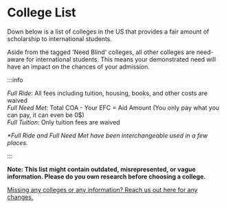 # College List



Down below is a list of colleges in the US that provides a fair amount of scholarship to international students.

Aside from the tagged 'Need Blind' colleges, all other colleges are need-aware for international students. This means your demonstrated need will have an impact on the chances of your admission.

:::info

*Full Ride*: All fees including tuition, housing, books, and other costs are waived\
*Full Need Met*: Total COA - Your EFC = Aid Amount (You only pay what you can pay, it can even be 0$)\
*Full Tuition*: Only tuition fees are waived

*\*Full Ride and Full Need Met have been interchangeable used in a few places.*

:::

**Note: This list might contain outdated, misrepresented, or vague information. Please do you own research before choosing a college.**

<CollegeListCards />

[Missing any colleges or any information? Reach us out here for any changes.](mailto:hello@beyondborders.wiki)